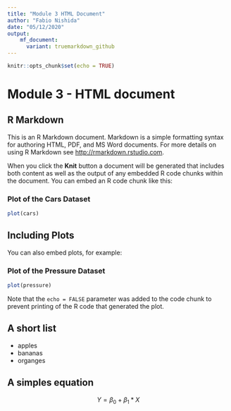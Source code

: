 ```yaml
---
title: "Module 3 HTML Document"
author: "Fabio Nishida"
date: "05/12/2020"
output:
    mf_document: 
      variant: truemarkdown_github
---
```


```r
knitr::opts_chunk$set(echo = TRUE)
```

# Module 3 - HTML document

## R Markdown {#nextsteps .emphasized}

This is an R Markdown document. Markdown is a simple formatting syntax for authoring HTML, PDF, and MS Word documents. For more details on using R Markdown see <http://rmarkdown.rstudio.com>.

When you click the **Knit** button a document will be generated that includes both content as well as the output of any embedded R code chunks within the document. You can embed an R code chunk like this:

### Plot of the Cars Dataset

```r
plot(cars)
```

## Including Plots

You can also embed plots, for example:

### Plot of the Pressure Dataset
```r
plot(pressure)
```

Note that the `echo = FALSE` parameter was added to the code chunk to prevent printing of the R code that generated the plot.

## A short list
* apples
* bananas
* organges

## A simples equation
$$ Y = \beta_0 + \beta_1*X $$
